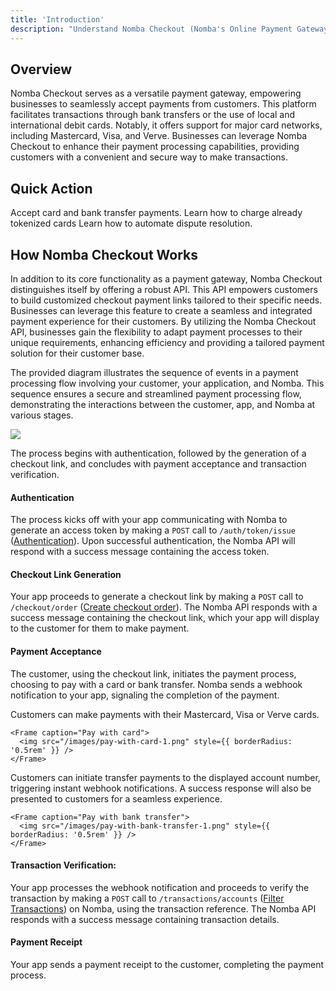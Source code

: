 ```yaml
---
title: 'Introduction'
description: "Understand Nomba Checkout (Nomba's Online Payment Gateway)"
---
```


## Overview

Nomba Checkout serves as a versatile payment gateway, empowering businesses to seamlessly accept payments from customers. This platform facilitates transactions through bank transfers or the use of local and international debit cards. Notably, it offers support for major card networks, including Mastercard, Visa, and Verve. Businesses can leverage Nomba Checkout to enhance their payment processing capabilities, providing customers with a convenient and secure way to make transactions.

## Quick Action
<CardGroup cols={3}>
  <Card
    title="Create a checkout order"
    icon="money-bill"
    href="/products/checkout/create-checkout-order"
  >
    Accept card and bank transfer payments.
  </Card>
  <Card
    title="Charge tokenized cards"
    icon="credit-card"
    href="/products/checkout/charge-tokenized-cards"
  >
    Learn how to charge already tokenized cards
  </Card>
  <Card
    title="Manage disputes"
    icon="comment-dollar"
    href="/products/checkout/dispute-management"
  >
    Learn how to automate dispute resolution.
  </Card>
</CardGroup>

## How Nomba Checkout Works
In addition to its core functionality as a payment gateway, Nomba Checkout distinguishes itself by offering a robust API. This API empowers customers to build customized checkout payment links tailored to their specific needs. Businesses can leverage this feature to create a seamless and integrated payment experience for their customers. By utilizing the Nomba Checkout API, businesses gain the flexibility to adapt payment processes to their unique requirements, enhancing efficiency and providing a tailored payment solution for their customer base.

The provided diagram illustrates the sequence of events in a payment processing flow involving your customer, your application, and Nomba. This sequence ensures a secure and streamlined payment processing flow, demonstrating the interactions between the customer, app, and Nomba at various stages.

<Frame caption="Nomba Checkout flow">
    <img src="/images/checkout-1.png" style={{ borderRadius: '0.5rem' }} />
</Frame>

The process begins with authentication, followed by the generation of a checkout link, and concludes with payment acceptance and transaction verification. 

#### Authentication
The process kicks off with your app communicating with Nomba to generate an access token by making a `POST` call to `/auth/token/issue` ([Authentication](/nomba-api-reference/authenticate/obtain-access-token)). Upon successful authentication, the Nomba API will respond with a success message containing the access token.

#### Checkout Link Generation
Your app proceeds to generate a checkout link by making a `POST` call to `/checkout/order` ([Create checkout order](/nomba-api-reference/online-checkout/create-an-online-checkout-order)). The Nomba API responds with a success message containing the checkout link, which your app will display to the customer for them to make payment.

#### Payment Acceptance
The customer, using the checkout link, initiates the payment process, choosing to pay with a card or bank transfer.
Nomba sends a webhook notification to your app, signaling the completion of the payment.

<Steps titleSize="p">
  <Step title="Pay with Card">
    Customers can make payments with their Mastercard, Visa or Verve cards.

    <Frame caption="Pay with card">
      <img src="/images/pay-with-card-1.png" style={{ borderRadius: '0.5rem' }} />
    </Frame>

  </Step>
  <Step title="Pay with Bank Transfer">
    Customers can initiate transfer payments to the displayed account number, triggering instant webhook notifications. A success response will also be presented to customers for a seamless experience.

    <Frame caption="Pay with bank transfer">
      <img src="/images/pay-with-bank-transfer-1.png" style={{ borderRadius: '0.5rem' }} />
    </Frame>
  </Step>
</Steps>

#### Transaction Verification:
Your app processes the webhook notification and proceeds to verify the transaction by making a `POST` call to `/transactions/accounts` ([Filter Transactions](/nomba-api-reference/transactions/filter-account-transactions)) on Nomba, using the transaction reference. The Nomba API responds with a success message containing transaction details.

#### Payment Receipt
Your app sends a payment receipt to the customer, completing the payment process.
